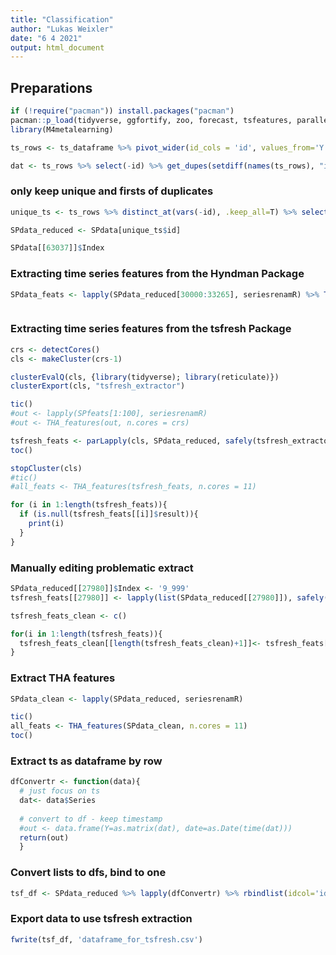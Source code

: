 ```yaml
---
title: "Classification"
author: "Lukas Weixler"
date: "6 4 2021"
output: html_document
---
```



## Preparations


```r
if (!require("pacman")) install.packages("pacman")
pacman::p_load(tidyverse, ggfortify, zoo, forecast, tsfeatures, parallel, data.table, furrr, tictoc, janitor, data.table)
library(M4metalearning)
```

```r
ts_rows <- ts_dataframe %>% pivot_wider(id_cols = 'id', values_from='Y', names_from='date')
```

```r
dat <- ts_rows %>% select(-id) %>% get_dupes(setdiff(names(ts_rows), "id")) 
```

### only keep unique and firsts of duplicates
```r
unique_ts <- ts_rows %>% distinct_at(vars(-id), .keep_all=T) %>% select(id)
```

```r
SPdata_reduced <- SPdata[unique_ts$id]
```

```r
SPdata[[63037]]$Index
```
### Extracting time series features from the Hyndman Package
```r
SPdata_feats <- lapply(SPdata_reduced[30000:33265], seriesrenamR) %>% THA_features(n.cores = 11)
```

```r

```

### Extracting time series features from the tsfresh Package
```r

crs <- detectCores()
cls <- makeCluster(crs-1)

clusterEvalQ(cls, {library(tidyverse); library(reticulate)})
clusterExport(cls, "tsfresh_extractor")

tic()
#out <- lapply(SPfeats[1:100], seriesrenamR) 
#out <- THA_features(out, n.cores = crs)

tsfresh_feats <- parLapply(cls, SPdata_reduced, safely(tsfresh_extractor))
toc()

stopCluster(cls)
#tic()
#all_feats <- THA_features(tsfresh_feats, n.cores = 11)

```

```r
for (i in 1:length(tsfresh_feats)){
  if (is.null(tsfresh_feats[[i]]$result)){
    print(i)
  }
}
```

### Manually editing problematic extract
```r

SPdata_reduced[[27980]]$Index <- '9_999'
tsfresh_feats[[27980]] <- lapply(list(SPdata_reduced[[27980]]), safely(tsfresh_extractor))[[1]]
```

```r

tsfresh_feats_clean <- c()

for(i in 1:length(tsfresh_feats)){
  tsfresh_feats_clean[[length(tsfresh_feats_clean)+1]]<- tsfresh_feats[[i]]$result
}
```

### Extract THA features
```r
SPdata_clean <- lapply(SPdata_reduced, seriesrenamR)
```


```r
tic()
all_feats <- THA_features(SPdata_clean, n.cores = 11)
toc()
```


### Extract ts as dataframe by row


```r
dfConvertr <- function(data){
  # just focus on ts
  dat<- data$Series
  
  # convert to df - keep timestamp
  #out <- data.frame(Y=as.matrix(dat), date=as.Date(time(dat)))
  return(out)
  }
```


### Convert lists to dfs, bind to one
```r
tsf_df <- SPdata_reduced %>% lapply(dfConvertr) %>% rbindlist(idcol='id')
```

### Export data to use tsfresh extraction

```r
fwrite(tsf_df, 'dataframe_for_tsfresh.csv')
```
